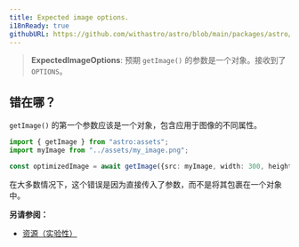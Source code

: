 ```yaml
---
title: Expected image options.
i18nReady: true
githubURL: https://github.com/withastro/astro/blob/main/packages/astro/src/core/errors/errors-data.ts
---
```


> **ExpectedImageOptions**: 预期 `getImage()` 的参数是一个对象。接收到了 `OPTIONS`。

## 错在哪？

`getImage()` 的第一个参数应该是一个对象，包含应用于图像的不同属性。

```ts
import { getImage } from "astro:assets";
import myImage from "../assets/my_image.png";

const optimizedImage = await getImage({src: myImage, width: 300, height: 300});
```

在大多数情况下，这个错误是因为直接传入了参数，而不是将其包裹在一个对象中。

**另请参阅：**

- [资源（实验性）](/zh-cn/guides/assets/)
